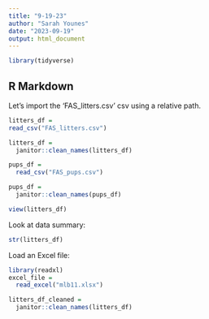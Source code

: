 ```yaml
---
title: "9-19-23"
author: "Sarah Younes"
date: "2023-09-19"
output: html_document
---
```


```r
library(tidyverse)
```

## R Markdown

Let's import the 'FAS_litters.csv' csv using a relative path.

```r
litters_df =
read_csv("FAS_litters.csv")

litters_df =
  janitor::clean_names(litters_df)
```

```r
pups_df =
  read_csv("FAS_pups.csv")

pups_df =
  janitor::clean_names(pups_df)
```

```r
view(litters_df)
```

Look at data summary:

```r
str(litters_df)
```

Load an Excel file:

```r
library(readxl)
excel_file =
  read_excel("mlb11.xlsx")
```

```r
litters_df_cleaned =
  janitor::clean_names(litters_df)
```